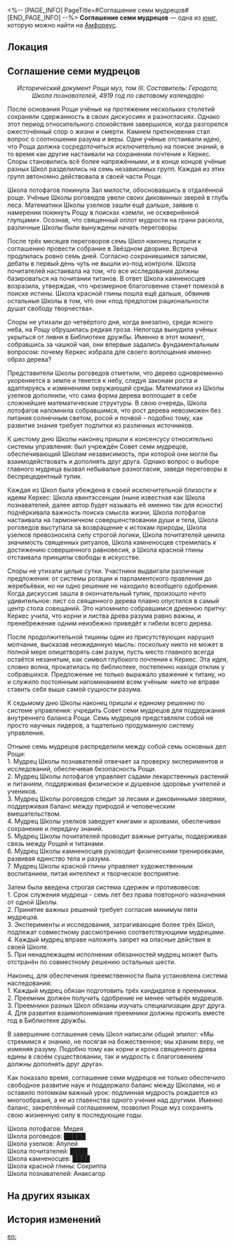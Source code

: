 <%-- [PAGE_INFO]
PageTitle=#Соглашение семи мудрецов#
[END_PAGE_INFO] --%>
{{Дополнить}}
{{Книга Инфобокс
|id           = 492
|partIds      = 190805
|Название     = 
|Изображение  = Предмет Книга Амфореус 1.png
|Мир          = Амфореус
|Томов        = 1
|Автор        = <!--нужно добавить-->
|Описание     = Страница труда из общеобразовательной литературы Рощи муз, которая годами служила испытанием поколениям учёных как обязательная часть экзамена и материал для заучивания наизусть.
|Том1         = {{tx}}
|Источник1    = {{tx|Отсутствует источник}}
|Персонажи    = 
|Фракции      = 
}}
'''Соглашение семи мудрецов''' — одна из [[Книги|книг]], которую можно найти на [[Амфореус]].

==Локация==
{{Отметка карты|<!--название карты-->|<!--id отметки-->}}

==Соглашение семи мудрецов==
<div align="center">''Исторический документ Рощи муз, том III. Составитель: Геродота, Школа познавателей, 4919 год по световому календарю''</div>

После основания Рощи учёные на протяжении нескольких столетий сохраняли сдержанность в своих дискуссиях и разногласиях. Однако этот период относительного спокойствия завершился, когда разгорелся ожесточённый спор о жизни и смерти. Камнем преткновения стал вопрос о соотношении разума и веры. Одни учёные отстаивали идею, что Роща должна сосредоточиться исключительно на поиске знаний, в то время как другие настаивали на сохранении почтения к Керкес. Споры становились всё более напряжёнными, и в конце концов учёные разных Школ разделились на семь независимых групп. Каждая из этих групп автономно действовала в своей части Рощи.

Школа лотофагов покинула Зал милости, обосновавшись в отдалённой роще. Учёные Школы роговедов увели своих диковинных зверей в глубь леса. Математики Школы узелков зашли ещё дальше, заявив о намерении покинуть Рощу в поисках «земли, не осквернённой глупцами». Осознав, что священный оплот мудрости на грани раскола, различные Школы были вынуждены начать переговоры.

После трёх месяцев переговоров семь Школ наконец пришли к соглашению провести собрание в Звёздном дворике. Встреча продлилась ровно семь дней. Согласно сохранившимся записям, дебаты в первый день чуть не вышли из-под контроля. Школа почитателей настаивала на том, что все исследования должны базироваться на почитании титанов. В ответ Школа камненосцев возразила, утверждая, что чрезмерное благоговение станет помехой в поиске истины. Школа красной глины пошла ещё дальше, обвинив остальные Школы в том, что они «под предлогом рациональности душат свободу творчества».

Споры не утихали до четвёртого дня, когда внезапно, среди ясного неба, на Рощу обрушилась редкая гроза. Непогода вынудила учёных укрыться от ливня в Библиотеке дружбы. Именно в этот момент, собравшись за чашкой чая, они впервые задались фундаментальным вопросом: почему Керкес избрала для своего воплощения именно образ дерева?

Представители Школы роговедов отметили, что дерево одновременно укореняется в земле и тянется к небу, следуя законам роста и адаптируясь к изменениям окружающей среды. Математики из Школы узелков дополнили, что сама форма дерева воплощает в себе сложнейшие математические структуры. В свою очередь, Школа лотофагов напомнила собравшимся, что рост дерева невозможен без питания солнечным светом, росой и почвой - подобно тому, как развитие знания требует подпитки из различных источников.

К шестому дню Школы наконец пришли к консенсусу относительно системы управления: был учреждён Совет семи мудрецов, обеспечивающий Школам независимость, при которой они могли бы взаимодействовать и дополнять друг друга. Однако вопрос о выборе главного мудреца вызвал небывалые разногласия, заведя переговоры в беспрецедентный тупик.

Каждая из Школ была убеждена в своей исключительной близости к идеям Керкес: Школа квинтэссенции (ныне известная как Школа познавателей, далее автор будет называть её именно так для ясности) подчёркивала важность поиска смысла жизни, Школа лотофагов настаивала на гармоничном совершенствовании души и тела, Школа роговедов выступала за возвращение к истокам природы, Школа узелков превозносила силу строгой логики, Школа почитателей ценила значимость священных ритуалов, Школа камненосцев стремилась к достижению совершенного равновесия, а Школа красной глины отстаивала принципы свободы в искусстве.

Споры не утихали целые сутки. Участники выдвигали различные предложения: от системы ротации и парламентского правления до жеребьёвки, но ни одно решение не находило всеобщего одобрения. Когда дискуссия зашла в окончательный тупик, произошло нечто удивительное: лист со священного дерева плавно опустился в самый центр стола совещаний. Это напомнило собравшимся древнюю притчу: Керкес учила, что корни и листва древа разума равно важны, и пренебрежение одним неизбежно приведёт к гибели всего дерева.

После продолжительной тишины один из присутствующих нарушил молчание, высказав неожиданную мысль: поскольку никто не может в полной мере олицетворять сам разум, пусть место главного всегда остаётся незанятым, как символ глубокого почтения к Керкес. Эта идея, словно волна, прокатилась по библиотеке, постепенно находя отклик у собравшихся. Предложение не только выражало уважение к титану, но и служило постоянным напоминанием всем учёным: никто не вправе ставить себя выше самой сущности разума.

К седьмому дню Школы наконец пришли к единому решению по системе управления: учредить Совет семи мудрецов для поддержания внутреннего баланса Рощи. Семь мудрецов представляли собой не просто научных лидеров, а тщательно продуманную систему управления.

Отныне семь мудрецов распределили между собой семь основных дел Рощи:<br />
1. Мудрец Школы познавателей отвечает за проверку экспериментов и исследований, обеспечивая безопасность Рощи.<br />
2. Мудрец Школы лотофагов управляет садами лекарственных растений и питанием, поддерживая физическое и душевное здоровье учителей и учеников.<br />
3. Мудрец Школы роговедов следит за лесами и диковинными зверями, поддерживая баланс между природой и человеческим вмешательством.<br />
4. Мудрец Школы узелков заведует книгами и архивами, обеспечивая сохранение и передачу знаний.<br />
5. Мудрец Школы почитателей проводит важные ритуалы, поддерживая связь между Рощей и титанами.<br />
6. Мудрец Школы камненосцев руководит физическими тренировками, развивая единство тела и разума.<br />
7. Мудрец Школы красной глины управляет художественным воспитанием, питая интеллект и творческое восприятие.

Затем была введена строгая система сдержек и противовесов:<br />
1. Срок служения мудреца - семь лет без права повторного назначения от одной Школы.<br />
2. Принятие важных решений требует согласия минимум пяти мудрецов.<br />
3. Эксперименты и исследования, затрагивающие более трёх Школ, подлежат совместному рассмотрению соответствующими мудрецами.<br />
4. Каждый мудрец вправе наложить запрет на опасные действия в своей Школе.<br />
5. При ненадлежащем исполнении обязанностей мудрец может быть отстранён по совместному решению остальных шести.

Наконец, для обеспечения преемственности была установлена система наследования:<br />
1. Каждый мудрец обязан подготовить трёх кандидатов в преемники.<br />
2. Преемник должен получить одобрение не менее четырёх мудрецов.<br />
3. Преемники разных Школ обязаны изучать специализации друг друга.<br />
4. Для развития взаимопонимания преемники должны прожить вместе год в Библиотеке дружбы.

<div align="center">{{Цвет|Ключевой|nobold=1|Место же главного мудреца навечно принадлежит священному древу и самому разуму.}}</div>

В завершение соглашения семь Школ написали общий эпилог: «Мы стремимся к знанию, не посягая на божественное; мы храним веру, не изменяя разуму. Подобно тому как корни и крона священного древа едины в своём существовании, так и мудрость с благоговением должны дополнять друг друга».

Как показало время, соглашение семи мудрецов не только обеспечило свободное развитие наук и поддержало баланс между Школами, но и оставило потомкам важный урок: подлинная мудрость рождается из многообразия, а не из главенства одного учения над другими. Именно баланс, закреплённый соглашением, позволил Роще муз сохранять свою жизненную силу в последующие годы.


<div align="center">{{Цвет|Ключевой|nobold=1|Приложение: Текущий состав Семи мудрецов Рощи}}</div>

Школа лотофагов: Медея<br />
Школа роговедов: █████<br />
Школа узелков: Апулей<br />
Школа почитателей: ████<br />
Школа камненосцев: ████<br />
Школа красной глины: Сокриппа<br />
Школа познавателей: Анаксагор

==На других языках==
{{На других языках
|en   = Decree of the Seven Sages
|zhs  = 七贤议定书
|zht  = 七賢議定書
|ja   = 七賢人の議定書
|ko   = 일곱 현인의 의정서
|es   = Decreto de los siete sabios
|fr   = Décret des Sept sages
|ru   = Соглашение семи мудрецов
|th   = สนธิสัญญาปราชญ์ทั้งเจ็ด
|vi   = Thư Nghị Định Bảy Hiền Giả
|de   = Die Protokolle der Sieben Weisen
|id   = Dekrit Tujuh Orang Bijak
|pt   = Decreto dos Sete Sábios
}}

==История изменений==
{{История изменений|3.5}}

[[en:]]
